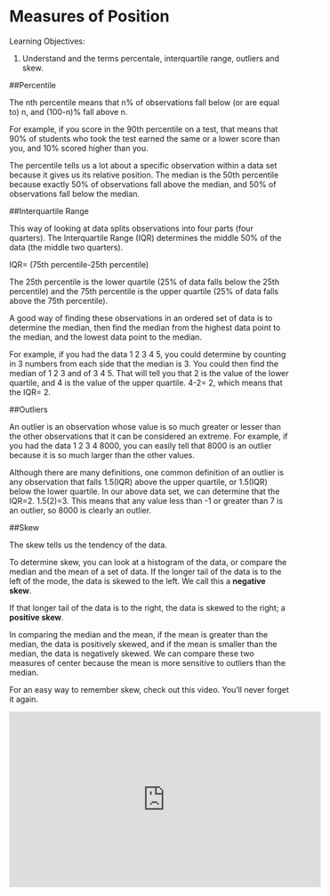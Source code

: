 
# Measures of Position

Learning Objectives:

1) Understand and the terms percentale, interquartile range, outliers and skew.  

##Percentile

The nth percentile means that n% of observations fall below (or are equal to) n, and (100-n)% fall above n.

For example, if you score in the 90th percentile on a test, that means that 90% of students who took the test earned the same or a lower score than you, and 10% scored higher than you.

The percentile tells us a lot about a specific observation within a data set because it gives us its relative position. The median is the 50th percentile because exactly 50% of observations fall above the median, and 50% of observations fall below the median.

##Interquartile Range

This way of looking at data splits observations into four parts (four quarters). The Interquartile Range (IQR) determines the middle 50% of the data (the middle two quarters).

IQR= (75th percentile-25th percentile)

The 25th percentile is the lower quartile (25% of data falls below the 25th percentile) and the 75th percentile is the upper quartile (25% of data falls above the 75th percentile).

A good way of finding these observations in an ordered set of data is to determine the median, then find the median from the highest data point to the median, and the lowest data point to the median.

For example, if you had the data 1 2 3 4 5, you could determine by counting in 3 numbers from each side that the median is 3. You could then find the median of 1 2 3 and of 3 4 5. That will tell you that 2 is the value of the lower quartile, and 4 is the value of the upper quartile. 4-2= 2, which means that the IQR= 2.

##Outliers

An outlier is an observation whose value is so much greater or lesser than the other observations that it can be considered an extreme. For example, if you had the data 1 2 3 4 8000, you can easily tell that 8000 is an outlier because it is so much larger than the other values.

Although there are many definitions, one common definition of an outlier is any observation that falls 1.5(IQR) above the upper quartile, or 1.5(IQR) below the lower quartile. In our above data set, we can determine that the IQR=2. 1.5(2)=3. This means that any value less than -1 or greater than 7 is an outlier, so 8000 is clearly an outlier.

##Skew

The skew tells us the tendency of the data.

To determine skew, you can look at a histogram of the data, or compare the median and the mean of a set of data. If the longer tail of the data is to the left of the mode, the data is skewed to the left. We call this a **negative skew**.

If that longer tail of the data is to the right, the data is skewed to the right; a **positive skew**.

In comparing the median and the mean, if the mean is greater than the median, the data is positively skewed, and if the mean is smaller than the median, the data is negatively skewed. We can compare these two measures of center because the mean is more sensitive to outliers than the median.

For an easy way to remember skew, check out this video.  You'll never forget it again.

<iframe width="560" height="315" src="https://www.youtube.com/embed/gzSbAkZE8jw" frameborder="0" allowfullscreen></iframe>